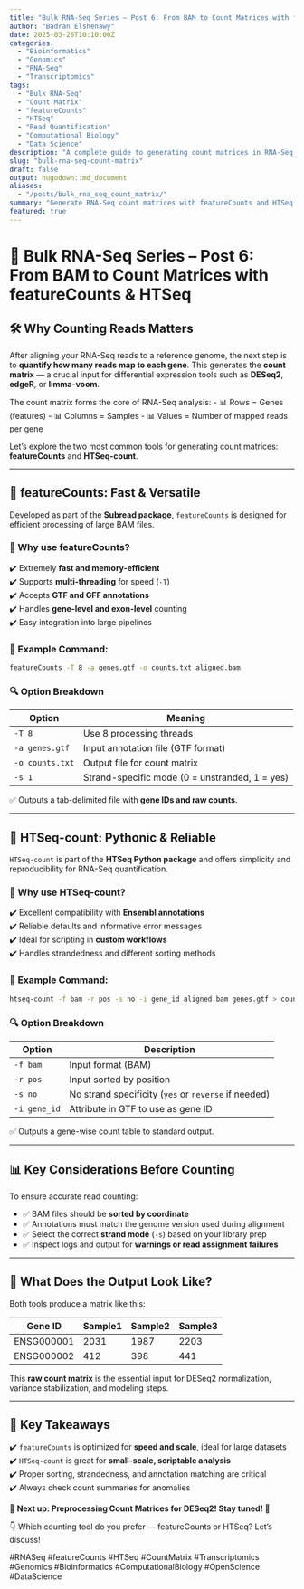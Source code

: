 ```yaml
---
title: "Bulk RNA-Seq Series – Post 6: From BAM to Count Matrices with featureCounts & HTSeq"
author: "Badran Elshenawy"
date: 2025-03-26T10:10:00Z
categories:
  - "Bioinformatics"
  - "Genomics"
  - "RNA-Seq"
  - "Transcriptomics"
tags:
  - "Bulk RNA-Seq"
  - "Count Matrix"
  - "featureCounts"
  - "HTSeq"
  - "Read Quantification"
  - "Computational Biology"
  - "Data Science"
description: "A complete guide to generating count matrices in RNA-Seq using featureCounts and HTSeq. Learn the key differences, commands, options, and how to ensure accurate read quantification."
slug: "bulk-rna-seq-count-matrix"
draft: false
output: hugodown::md_document
aliases:
  - "/posts/bulk_rna_seq_count_matrix/"
summary: "Generate RNA-Seq count matrices with featureCounts and HTSeq. Learn about annotation matching, strandedness, sorting, and best practices for accurate read quantification."
featured: true
---
```


# 🔬 Bulk RNA-Seq Series – Post 6: From BAM to Count Matrices with featureCounts & HTSeq

## 🛠 Why Counting Reads Matters

After aligning your RNA-Seq reads to a reference genome, the next step is to **quantify how many reads map to each gene**. This generates the **count matrix** — a crucial input for differential expression tools such as **DESeq2**, **edgeR**, or **limma-voom**.

The count matrix forms the core of RNA-Seq analysis:
- 📊 Rows = Genes (features)
- 📊 Columns = Samples
- 📊 Values = Number of mapped reads per gene

Let’s explore the two most common tools for generating count matrices: **featureCounts** and **HTSeq-count**.

---

## 🔧 featureCounts: Fast & Versatile

Developed as part of the **Subread package**, `featureCounts` is designed for efficient processing of large BAM files.

### 🔹 Why use featureCounts?
✔️ Extremely **fast and memory-efficient**  
✔️ Supports **multi-threading** for speed (`-T`)  
✔️ Accepts **GTF and GFF annotations**  
✔️ Handles **gene-level and exon-level** counting  
✔️ Easy integration into large pipelines

### 📘 Example Command:
```bash
featureCounts -T 8 -a genes.gtf -o counts.txt aligned.bam
```

### 🔍 Option Breakdown
| Option          | Meaning                                        |
|----------------|------------------------------------------------|
| `-T 8`         | Use 8 processing threads                       |
| `-a genes.gtf` | Input annotation file (GTF format)             |
| `-o counts.txt`| Output file for count matrix                   |
| `-s 1`         | Strand-specific mode (0 = unstranded, 1 = yes) |

✅ Outputs a tab-delimited file with **gene IDs and raw counts**.

---

## 🐍 HTSeq-count: Pythonic & Reliable

`HTSeq-count` is part of the **HTSeq Python package** and offers simplicity and reproducibility for RNA-Seq quantification.

### 🔹 Why use HTSeq-count?
✔️ Excellent compatibility with **Ensembl annotations**  
✔️ Reliable defaults and informative error messages  
✔️ Ideal for scripting in **custom workflows**  
✔️ Handles strandedness and different sorting methods

### 📘 Example Command:
```bash
htseq-count -f bam -r pos -s no -i gene_id aligned.bam genes.gtf > counts.txt
```

### 🔍 Option Breakdown
| Option       | Description                                       |
|--------------|---------------------------------------------------|
| `-f bam`     | Input format (BAM)                                |
| `-r pos`     | Input sorted by position                          |
| `-s no`      | No strand specificity (`yes` or `reverse` if needed) |
| `-i gene_id` | Attribute in GTF to use as gene ID                |

✅ Outputs a gene-wise count table to standard output.

---

## 📊 Key Considerations Before Counting

To ensure accurate read counting:

- ✅ BAM files should be **sorted by coordinate**
- ✅ Annotations must match the genome version used during alignment
- ✅ Select the correct **strand mode** (`-s`) based on your library prep
- ✅ Inspect logs and output for **warnings or read assignment failures**

---

## 🧮 What Does the Output Look Like?

Both tools produce a matrix like this:

| Gene ID     | Sample1 | Sample2 | Sample3 |
|-------------|---------|---------|---------|
| ENSG000001  | 2031    | 1987    | 2203    |
| ENSG000002  | 412     | 398     | 441     |

This **raw count matrix** is the essential input for DESeq2 normalization, variance stabilization, and modeling steps.

---

## 📌 Key Takeaways

✔️ `featureCounts` is optimized for **speed and scale**, ideal for large datasets  
✔️ `HTSeq-count` is great for **small-scale, scriptable analysis**  
✔️ Proper sorting, strandedness, and annotation matching are critical  
✔️ Always check count summaries for anomalies

📌 **Next up: Preprocessing Count Matrices for DESeq2! Stay tuned! 🚀**

👇 Which counting tool do you prefer — featureCounts or HTSeq? Let’s discuss!

#RNASeq #featureCounts #HTSeq #CountMatrix #Transcriptomics #Genomics #Bioinformatics #ComputationalBiology #OpenScience #DataScience

